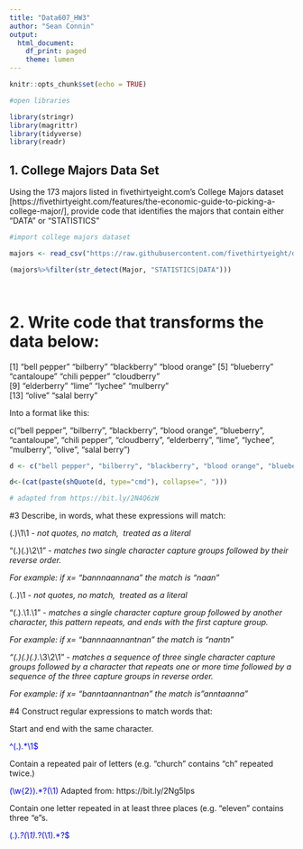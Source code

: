 ---
title: "Data607_HW3"
author: "Sean Connin"
output:
  html_document:
    df_print: paged
    theme: lumen
---

```{r setup, include=FALSE}

knitr::opts_chunk$set(echo = TRUE)

#open libraries

library(stringr)
library(magrittr)
library(tidyverse)
library(readr)
```

## 1. College Majors Data Set

Using the 173 majors listed in fivethirtyeight.com’s College Majors dataset [https://fivethirtyeight.com/features/the-economic-guide-to-picking-a-college-major/], provide code that identifies the majors that contain either "DATA" or "STATISTICS"
```{r}
#import college majors dataset

majors <- read_csv("https://raw.githubusercontent.com/fivethirtyeight/data/master/college-majors/majors-list.csv")

(majors%>%filter(str_detect(Major, "STATISTICS|DATA")))

                           
```
# 2. Write code that transforms the data below:

[1] "bell pepper"  "bilberry"     "blackberry"   "blood orange"
[5] "blueberry"    "cantaloupe"   "chili pepper" "cloudberry"  
[9] "elderberry"   "lime"         "lychee"       "mulberry"    
[13] "olive"        "salal berry"

Into a format like this:

c("bell pepper", "bilberry", "blackberry", "blood orange", "blueberry", "cantaloupe", "chili pepper", "cloudberry", "elderberry", "lime", "lychee", "mulberry", "olive", "salal berry")
```{r}
d <- c("bell pepper", "bilberry", "blackberry", "blood orange", "blueberry", "cantaloupe", "chili pepper", "cloudberry", "elderberry", "lime", "lychee", "mulberry", "olive", "salal berry")

d<-(cat(paste(shQuote(d, type="cmd"), collapse=", ")))

# adapted from https://bit.ly/2N4Q6zW


```
#3 Describe, in words, what these expressions will match:

(.)\1\1  - *not quotes, no match, \ treated as a literal*

"(.)(.)\\2\\1" - *matches two single character capture groups followed by their reverse order.*

*For example: if x= "bannnaannana" the match is "naan"*

(..)\1 - *not quotes, no match, \ treated as a literal*

"(.).\\1.\\1" - *matches a single character capture group followed by another character, this pattern repeats, and ends with the first capture group.*

 *For example: if x= "bannnaannantnan" the match is "nantn"*

*"(.)(.)(.).*\\3\\2\\1" - *matches a sequence of three single character capture groups followed by a character that repeats one or more time followed by a sequence of the three capture groups in reverse order.*

*For example: if x= "banntaannantnan" the match is"anntaanna"*

#4 Construct regular expressions to match words that:

Start and end with the same character.

<span style="color: blue;">^(.).*\\1$</span>

Contain a repeated pair of letters (e.g. "church" contains "ch" repeated twice.)

<span style="color: blue;">(\\w{2}).*?(\\1)</span> Adapted from: https://bit.ly/2Ng5lps

Contain one letter repeated in at least three places (e.g. "eleven" contains three "e"s.

<span style="color: blue;">(.).*?(\\1).*?(\\1).*?$</span>

